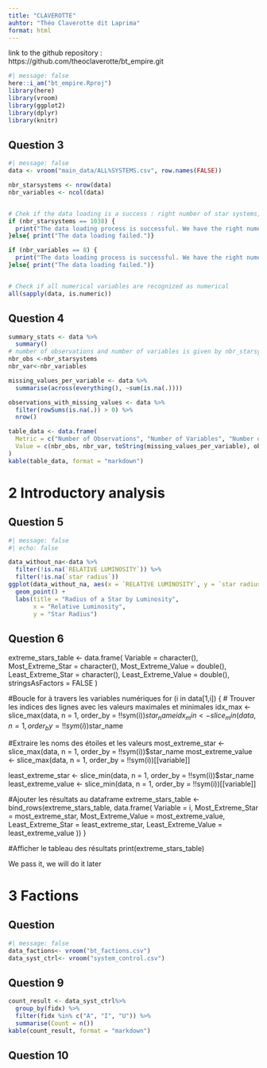 ```yaml
---
title: "CLAVEROTTE"
auhtor: "Théo Claverotte dit Laprima"
format: html
---
```


link to the github repository : https://github.com/theoclaverotte/bt_empire.git

```r
#| message: false
here::i_am("bt_empire.Rproj")
library(here)
library(vroom)
library(ggplot2)
library(dplyr)
library(knitr)
```

## Question 3
```r
#| message: false
data <- vroom("main_data/ALL%SYSTEMS.csv", row.names(FALSE))

nbr_starsystems <- nrow(data)
nbr_variables <- ncol(data)


# Chek if the data loading is a success : right number of star systems, variables
if (nbr_starsystems == 1038) {
  print("The data loading process is successful. We have the right numer of star systems which is 1038")
}else{ print("The data loading failed.")}

if (nbr_variables == 8) {
  print("The data loading process is successful. We have the right numer of variables which is 8")
}else{ print("The data loading failed.")}


# Check if all numerical variables are recognized as numerical
all(sapply(data, is.numeric))
```

## Question 4
```r
summary_stats <- data %>%
  summary()
# number of observations and number of variables is given by nbr_starsystem and nbr_variables
nbr_obs <-nbr_starsystems
nbr_var<-nbr_variables

missing_values_per_variable <- data %>%
  summarise(across(everything(), ~sum(is.na(.))))

observations_with_missing_values <- data %>%
  filter(rowSums(is.na(.)) > 0) %>%
  nrow()

table_data <- data.frame(
  Metric = c("Number of Observations", "Number of Variables", "Number of Missing Values (Per Variable)", "Number of Observations with at Least One Missing Value"),
  Value = c(nbr_obs, nbr_var, toString(missing_values_per_variable), observations_with_missing_values)
)
kable(table_data, format = "markdown")
```

# 2 Introductory analysis
## Question 5
```r
#| message: false
#| echo: false

data_without_na<-data %>%
  filter(!is.na(`RELATIVE LUMINOSITY`)) %>%
  filter(!is.na(`star radius`))
ggplot(data_without_na, aes(x = `RELATIVE LUMINOSITY`, y = `star radius`) )+ 
  geom_point() + 
  labs(title = "Radius of a Star by Luminosity",
       x = "Relative Luminosity",
       y = "Star Radius") 
```

## Question 6
extreme_stars_table <- data.frame(
  Variable = character(),
  Most_Extreme_Star = character(),
  Most_Extreme_Value = double(),
  Least_Extreme_Star = character(),
  Least_Extreme_Value = double(),
  stringsAsFactors = FALSE
)

#Boucle for à travers les variables numériques
for (i in data[1,i]) {
  # Trouver les indices des lignes avec les valeurs maximales et minimales
  idx_max <- slice_max(data, n = 1, order_by = !!sym(i))$star_name
  idx_min <- slice_min(data, n = 1, order_by = !!sym(i))$star_name

  #Extraire les noms des étoiles et les valeurs
  most_extreme_star <- slice_max(data, n = 1, order_by = !!sym(i))$star_name
  most_extreme_value <- slice_max(data, n = 1, order_by = !!sym(i))[[variable]]
  
  least_extreme_star <- slice_min(data, n = 1, order_by = !!sym(i))$star_name
  least_extreme_value <- slice_min(data, n = 1, order_by = !!sym(i))[[variable]]

  #Ajouter les résultats au dataframe
  extreme_stars_table <- bind_rows(extreme_stars_table, data.frame(
    Variable = i,
    Most_Extreme_Star = most_extreme_star,
    Most_Extreme_Value = most_extreme_value,
    Least_Extreme_Star = least_extreme_star,
    Least_Extreme_Value = least_extreme_value
  ))
}

#Afficher le tableau des résultats
print(extreme_stars_table)



We pass it, we will do it later

# 3 Factions

## Question 
```r
#| message: false
data_factions<- vroom("bt_factions.csv")
data_syst_ctrl<- vroom("system_control.csv")
```


## Question 9
```r
count_result <- data_syst_ctrl%>%
  group_by(fidx) %>%
  filter(fidx %in% c("A", "I", "U")) %>%
  summarise(Count = n())
kable(count_result, format = "markdown")

```


## Question 10
```r

```

